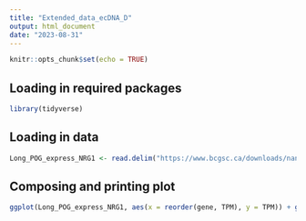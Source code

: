 ```yaml
---
title: "Extended_data_ecDNA_D"
output: html_document
date: "2023-08-31"
---
```


```r
knitr::opts_chunk$set(echo = TRUE)
```

## Loading in required packages
```r
library(tidyverse)
```

## Loading in data
```r
Long_POG_express_NRG1 <- read.delim("https://www.bcgsc.ca/downloads/nanopore_pog/ecDNA/Long_POG_NRG1_expression.txt", header = T, stringsAsFactors = F)
```

## Composing and printing plot
```r
ggplot(Long_POG_express_NRG1, aes(x = reorder(gene, TPM), y = TPM)) + geom_boxplot(width = 0.5, outlier.shape = NA) + labs(x = "Gene", y = "log10(TPM)", colour = "") + annotate("text", x = 1, y = 1750, label = "NS", size = 2) + annotate("text", x = 2, y = 1750, label = "NS", size = 2) + annotate("text", x = 3, y = 1750, label = "NS", size = 2) + annotate("text", x = 4, y = 1750, label = "NS", size = 2) + scale_colour_manual(values = c("grey77", "red")) + scale_y_log10() + geom_jitter(size = 0.5, height = 0, width = 0.1, alpha = 0.75, aes(colour = factor(ID))) + theme_bw(base_size=8) + theme(axis.title.x = element_text(colour = "black", size = 8, face = "bold"), axis.line.y = element_line(), axis.title.y = element_text(colour = "black", size = 8, face = "bold"), axis.line.x = element_line(),panel.grid.major.x = element_blank(), panel.grid.minor.x = element_blank(), panel.grid.major.y = element_blank(), panel.grid.minor.y = element_blank(), axis.ticks.x = element_line(), plot.background = element_rect(fill = "white"), legend.position = "Null")
```

